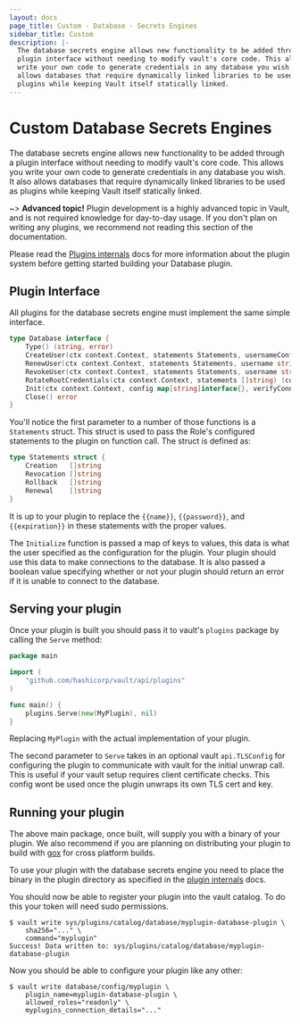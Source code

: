 ```yaml
---
layout: docs
page_title: Custom - Database - Secrets Engines
sidebar_title: Custom
description: |-
  The database secrets engine allows new functionality to be added through a
  plugin interface without needing to modify vault's core code. This allows you
  write your own code to generate credentials in any database you wish. It also
  allows databases that require dynamically linked libraries to be used as
  plugins while keeping Vault itself statically linked.
---
```


# Custom Database Secrets Engines

The database secrets engine allows new functionality to be added through a
plugin interface without needing to modify vault's core code. This allows you
write your own code to generate credentials in any database you wish. It also
allows databases that require dynamically linked libraries to be used as plugins
while keeping Vault itself statically linked.

~> **Advanced topic!** Plugin development is a highly advanced topic in Vault,
and is not required knowledge for day-to-day usage. If you don't plan on writing
any plugins, we recommend not reading this section of the documentation.

Please read the [Plugins internals](/docs/internals/plugins) docs for more
information about the plugin system before getting started building your
Database plugin.

## Plugin Interface

All plugins for the database secrets engine must implement the same simple interface.

```go
type Database interface {
	Type() (string, error)
	CreateUser(ctx context.Context, statements Statements, usernameConfig UsernameConfig, expiration time.Time) (username string, password string, err error)
	RenewUser(ctx context.Context, statements Statements, username string, expiration time.Time) error
	RevokeUser(ctx context.Context, statements Statements, username string) error
	RotateRootCredentials(ctx context.Context, statements []string) (config map[string]interface{}, err error)
	Init(ctx context.Context, config map[string]interface{}, verifyConnection bool) (saveConfig map[string]interface{}, err error)
	Close() error
}
```

You'll notice the first parameter to a number of those functions is a
`Statements` struct. This struct is used to pass the Role's configured
statements to the plugin on function call. The struct is defined as:

```go
type Statements struct {
	Creation   []string
	Revocation []string
	Rollback   []string
	Renewal    []string
}
```

It is up to your plugin to replace the `{{name}}`, `{{password}}`, and
`{{expiration}}` in these statements with the proper values.

The `Initialize` function is passed a map of keys to values, this data is what the
user specified as the configuration for the plugin. Your plugin should use this
data to make connections to the database. It is also passed a boolean value
specifying whether or not your plugin should return an error if it is unable to
connect to the database.

## Serving your plugin

Once your plugin is built you should pass it to vault's `plugins` package by
calling the `Serve` method:

```go
package main

import (
    "github.com/hashicorp/vault/api/plugins"
)

func main() {
    plugins.Serve(new(MyPlugin), nil)
}
```

Replacing `MyPlugin` with the actual implementation of your plugin.

The second parameter to `Serve` takes in an optional vault `api.TLSConfig` for
configuring the plugin to communicate with vault for the initial unwrap call.
This is useful if your vault setup requires client certificate checks. This
config wont be used once the plugin unwraps its own TLS cert and key.

## Running your plugin

The above main package, once built, will supply you with a binary of your
plugin. We also recommend if you are planning on distributing your plugin to
build with [gox](https://github.com/mitchellh/gox) for cross platform builds.

To use your plugin with the database secrets engine you need to place the binary in the
plugin directory as specified in the [plugin internals](/docs/internals/plugins) docs.

You should now be able to register your plugin into the vault catalog. To do
this your token will need sudo permissions.

```shell-session
$ vault write sys/plugins/catalog/database/myplugin-database-plugin \
    sha256="..." \
    command="myplugin"
Success! Data written to: sys/plugins/catalog/database/myplugin-database-plugin
```

Now you should be able to configure your plugin like any other:

```shell-session
$ vault write database/config/myplugin \
    plugin_name=myplugin-database-plugin \
    allowed_roles="readonly" \
    myplugins_connection_details="..."
```
